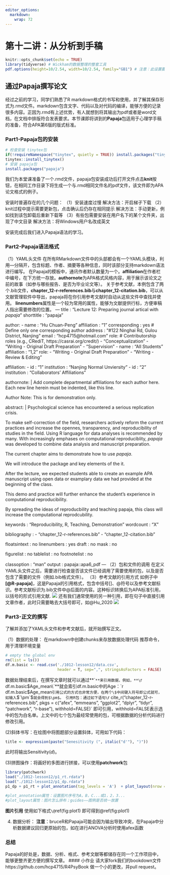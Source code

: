 ```yaml
---
editor_options: 
  markdown: 
    wrap: 72 
---
```


# 第十二讲：从分析到手稿{#lesson-12}

```r
knitr::opts_chunk$set(echo = TRUE)
library(tidyverse) # Wickham的数据整理的整套工具
pdf.options(height=10/2.54, width=10/2.54, family="GB1") # 注意：此设置要放在最后
```

## **通过Papaja撰写论文**

经过之前的学习，同学们熟悉了R markdown格式的书写和使用，并了解其保存形式为.rmd文件。markdown包含文字、代码以及对代码的编译，能够方便的记录很多内容。正因为.rmd有上述优势，有人就想到将其输出为pdf或者是word文档，在文档中排版符合发表要求。本节课即将讲到的**Papaja**包适用于心理学手稿的准备，符合APA第6版的版式标准。

### **Part1-Papaja包的安装**

```r
# 检查安装 tinytex包
if(!requireNamespace("tinytex", quietly = TRUE)) install.packages("tinytex")
tinytex::install_tinytex()
# 安装 papaja包
install.packages("papaja")
```

我们为本堂课准备了一个.rmd文件，papaja包安装成功后打开文件点击**knit**按钮，在相同工作目录下将生成一个与.rmd相同文件名的pdf文件，该文件即为APA论文格式的例子。

安装时普遍存在的几个问题：
（1）安装速度过慢
解决方法：开启梯子下载
（2）knit过程中提示需要更新包，点击确认后仍存在相同提示
解决方法：手动更新，例如找到该包卸载后重新下载等
（3）有些包需要安装在用户名下的某个文件夹，出现了中文目录
解决方法：将Windows用户名改成英文

安装完成后我们进入Papaja语法的学习。

### **Part2-Papaja语法格式**
（1）YAML头文件
在所有RMarkdown文件中的头部都会有一个YAML头模块，利用---分隔开，包含标题、作者、摘要等各种信息，同时该部分支持markdown语法进行编写。
在Papaja的模板中，通讯作者默认数量为一个。**affiliation**在作者栏中编号，在下方统一存放。**authornote**为APA格式风格内容，用于展示该论文之前的故事（如参与哪些报告、是否为毕业论文等）。
关于参考文献，本例包含了两个.bib文件，**chapter_12-r-references.bib**与**chapter_12-citation.bib**，可以从文献管理软件中导出，papaja将在你引用参考文献时自动从这些文件中查找并使用。
**linenumbers**属性是一个较为常用的属性，能够为文献提供行标，方便审稿人指出需要修改的位置。
---
title             : "Lecture 12: Preparing journal artical with *papaja*"
shorttitle        : "papaja"

author: 
  - name          : "Hu Chuan-Peng"
    affiliation   : "1"
    corresponding : yes    # Define only one corresponding author
    address       : "#122 Ninghai Rd, Gulou District, Nanjing"
    email         : "hcp4715@hotmail.com"
    role:         # Contributorship roles (e.g., CRediT, https://casrai.org/credit/)
      - "Conceptualization"
      - "Writing - Original Draft Preparation"
      - "Supervision"
  - name          : "All Students"
    affiliation   : "1,2"
    role:
      - "Writing - Original Draft Preparation"
      - "Writing - Review & Editing"

affiliation:
  - id            : "1"
    institution   : "Nanjing Normal Unviersity"
  - id            : "2"
    institution   : "Collaborators' Affiliations"

authornote: |
  Add complete departmental affiliations for each author here. Each new line herein must be indented, like this line.

  Author Note: This is for demonstration only.

abstract: |
  Psychological science has encountered a serious replication crisis. 
  
  To make self-correction of the field, researchers actively reform the current practices and increase the opennes, transparency, and reproducibility of studies in the field. Using R language for data analyses is recommended by many. With increasingly emphases on computational reproduciblity, *papaja* was developed to combine data analysis and manuscript preparation.
  
  The current chapter aims to demonstrate how to use *papaja*. 
  
  We will introduce the package and key elements of the it.
  
  After the lecture, we expected students able to create an example APA manuscript using open data or examplary data we had provided at the beginning of the class.
  
  This demo and practice will further enhance the student's experience in computational reproducibility.
  
  By spreading the ideas of reproducbility and teaching papaja, this class will increase the computational reprodcubility.
  
  <!-- https://tinyurl.com/ybremelq -->
  
keywords          : "Reproducibility, R, Teaching, Demonstration"
wordcount         : "X"

bibliography      : 
  - "chapter_12-r-references.bib"
  - "chapter_12-citation.bib"

floatsintext      : no
linenumbers       : yes
draft             : no
mask              : no

figurelist        : no
tablelist         : no
footnotelist      : no

classoption       : "man"
output            : papaja::apa6_pdf
---
（2）包和文件的调用
在定义YAML头文件之后，需要进行检查是否该文件已经调用了需要使用的包，以及是否包含了需要的文件（例如.bib格式文件）。
（3）参考文献的引用方式
如例子中**[@R-papaja]**，这是Papaja的引用格式，包含中括号[]、@符号以及参考文献标识。参考文献标识为.bib文件中@后面的内容。这种标识转换后为APA标准引用，以括号的形式引用文献.
![](./1012-lesson12/bib1.png)
还有我们通常使用的另一种引用，即在句子中直接引用文章作者，此时只需要略去大括号即可，如@Hu_2020
![](./1012-lesson12/bib2.png)

### **Part3-正文的撰写**
了解并添加了YAML头文件和参考文献后，就开始撰写正文。

（1）数据的处理：
在markdown中创建chunks来存放数据处理代码
推荐命令，用于清理环境变量
```r
# empty the global env
rm(list = ls())
df.m.basic <- read.csv('./1012-lesson12/data.csv',
                       header = T, sep=",", stringsAsFactors = FALSE)
```
数据处理结束后，在撰写文章时就可以通过**``**来引用数据，例如，**\`r df.m.basic$Age_mean\`**就会索引df.m.basic中的Age：`r df.m.basic$Age_mean`
引用公式的方式也非常方便，在两个\$中间键入符号即公式就可，如输入`$`\pm`$`就会得到$\pm$。
引用R包：通过如下语句\`r cite_r("chapter_12-r-references.bib", pkgs = c("afex", "emmeans", "ggplot2", "dplyr", "tidyr", "patchwork", "r-base"), withhold=FALSE)\` 即可引用，withhold=FALSE表示选中的包为白名单。上文中的七个包为最经常使用的包，可根据数据的分析代码进行修改引用。

(2)斜体书写：在绘图中将图题部分设置斜体，可用如下代码：
```r
title <- expression(paste("Senesitivity (", italic("d'"), ")"))

```
此时将输出Sensitivity(*d*)。

(3)拼图操作：将画好的多图进行拼接，可以使用**patchwork**包
```r

library(patchwork)
load("./1012-lesson12/p1_rt.rdata")
load("./1012-lesson12/p1_dp.rdata")
p1_dp + p1_rt + plot_annotation(tag_levels = 'A')  + plot_layout(nrow = 1, byrow = TRUE, guides = 'collect')

#plot_annotation属性：设置图片序号为A，B，C...或1，2，3...
#plot_layout属性：图片怎么排布；guides——图例是否统一放置

```
**图片引用** 使用如下格式`\@`ref(fig:plot1) 即可得到\@ref(fig:plot1) 

(4) 数据分析：
**注意**：bruceR和Papaja可能会因为输出导致冲突，在Papaja中分析数据建议回归更原始的包，如在进行ANOVA分析时使用afex函数

### 总结
Papaja的好处是，数据、分析、格式、参考文献等都储存在同一个工作项目中，能够更整齐更方便的撰写文章。
#### 小作业
请大家fork我们的bookdown文件 https://github.com/hcp4715/R4PsyBook 做一个小的更改，并pull request。





